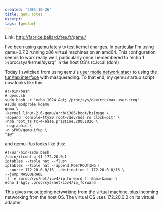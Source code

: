 ```yaml
---
created: '2005-10-26'
title: qemu notes
excerpt:
tags: [gentoo]
---
```


<p className="post_link">Link: <a href="http://fabrice.bellard.free.fr/qemu/">http://fabrice.bellard.free.fr/qemu/</a></p><p>I've been using <a href="http://fabrice.bellard.free.fr/qemu/index.html">qemu</a> lately to test kernel changes.  In particular I'm using qemu-0.7.2 running x86 virtual machines on an amd64.  This configuration seems to work really well, particularly once I remembered to "echo 1 &gt;/proc/sys/kernel/sysrq" in the host OS's rc.local (doh!)</p>

Today I switched from using qemu's <a href="http://fabrice.bellard.free.fr/qemu/qemu-doc.html#TOC21">user mode network stack</a> to using the <a href="http://fabrice.bellard.free.fr/qemu/qemu-doc.html#TOC20">tun/tap interface</a> with masquerading.  To that end, my qemu startup script now looks like this:

```
#!/bin/bash
# qemu.sh
sudo bash -c 'echo 1024 &gt; /proc/sys/dev/rtc/max-user-freq'
#sudo modprobe kqemu
qemu \
-kernel linux-2.6-qemu/arch/i386/boot/bzImage \
-append 'console=ttyS0 root=/dev/hda ro clock=pit' \
-hda root_fs.fc-4-base.pristine.20051026 \
-nographic \
-n $PWD/qemu-ifup \
"$@"
```

and qemu-ifup looks like this:

```
#!/usr/bin/sudo bash
/sbin/ifconfig $1 172.20.0.1
iptables --table nat --flush
iptables --table nat --append POSTROUTING \
--source 172.20.0.0/16 --destination ! 172.20.0.0/16 \
--jump MASQUERADE
[[ -e /proc/sys/net/ipv4/ip_forward ]] &amp;&amp; \
echo 1 &gt; /proc/sys/net/ipv4/ip_forward
```

This gives me outgoing networking from the virtual machine, plus incoming
networking from the host OS. The virtual OS uses 172.20.0.2 on its virtual
adapter.
